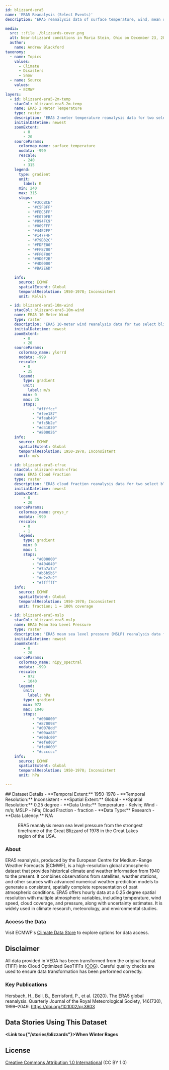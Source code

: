 ```yaml
---
id: blizzard-era5
name: 'ERA5 Reanalysis (Select Events)'
description: "ERA5 reanalysis data of surface temperature, wind, mean sea level pressure, and cloud fraction for two select blizzard events."

media:
  src: ::file ./blizzards-cover.png
  alt: Near-blizzard conditions in Maria Stein, Ohio on December 23, 2022.
  author: 
    name: Andrew Blackford
taxonomy:
  - name: Topics
    values:
      - Climate
      - Disasters
      - Snow
  - name: Source
    values:
      - ECMWF
layers:
  - id: blizzard-era5-2m-temp
    stacCol: blizzard-era5-2m-temp
    name: ERA5 2 Meter Temperature
    type: raster
    description: "ERA5 2-meter temperature reanalysis data for two select blizzards."
    initialDatetime: newest
    zoomExtent:
        - 0
        - 20
    sourceParams:
      colormap_name: surface_temperature    
      nodata: -999
      rescale:
        - 240
        - 315
    legend:
      type: gradient
      unit:
        label: K
      min: 240
      max: 315
      stops: 
          - "#3CCBCE"
          - "#C5F8FF"   
          - "#FEC5FF"   
          - "#E079FB"   
          - "#094FC9"   
          - "#009FFF"   
          - "#44E2FF"  
          - "#147F4F"   
          - "#79B32C"   
          - "#FDFE00"   
          - "#FF8700"   
          - "#FF0F00"   
          - "#9D0F2B"   
          - "#4D0000"   
          - "#BA2E6D"  

    info:
      source: ECMWF
      spatialExtent: Global
      temporalResolution: 1950-1978; Inconsistent
      unit: Kelvin

  - id: blizzard-era5-10m-wind
    stacCol: blizzard-era5-10m-wind
    name: ERA5 10 Meter Wind
    type: raster
    description: "ERA5 10-meter wind reanalysis data for two select blizzards."
    initialDatetime: newest
    zoomExtent:
        - 0
        - 20
    sourceParams:
      colormap_name: ylorrd    
      nodata: -999
      rescale:
        - 0
        - 25
      legend:
        type: gradient
        unit:
          label: m/s
        min: 0
        max: 25
        stops:
            - "#ffffcc"
            - "#fee187"
            - "#feab49"
            - "#fc5b2e"
            - "#d41020"
            - "#800026"
    info:
      source: ECMWF
      spatialExtent: Global
      temporalResolution: 1950-1978; Inconsistent
      unit: m/s

  - id: blizzard-era5-cfrac
    stacCol: blizzard-era5-cfrac
    name: ERA5 Cloud Fraction
    type: raster
    description: "ERA5 cloud fraction reanalysis data for two select blizzards."
    initialDatetime: newest
    zoomExtent:
        - 0
        - 20
    sourceParams:
      colormap_name: greys_r    
      nodata: -999
      rescale:
        - 0
        - 1
      legend:
        type: gradient
        min: 0
        max: 1
        stops:
            - "#000000"
            - "#404040"
            - "#7a7a7a"
            - "#b5b5b5"
            - "#e2e2e2"
            - "#ffffff"
    info:
      source: ECMWF
      spatialExtent: Global
      temporalResolution: 1950-1978; Inconsistent
      unit: fraction; 1 = 100% coverage

  - id: blizzard-era5-mslp
    stacCol: blizzard-era5-mslp
    name: ERA5 Mean Sea Level Pressure
    type: raster
    description: "ERA5 mean sea level pressure (MSLP) reanalysis data for two select blizzards."
    initialDatetime: newest
    zoomExtent:
        - 0
        - 20
    sourceParams:
      colormap_name: nipy_spectral    
      nodata: -999
      rescale:
        - 972
        - 1040
      legend:
        unit:
          label: hPa
        type: gradient
        min: 972
        max: 1040
        stops:
            - "#000000"
            - "#870098"
            - "#0078dd"
            - "#00aa88"
            - "#00dc00"
            - "#efed00"
            - "#fe0000"
            - "#cccccc"
    info:
      source: ECMWF
      spatialExtent: Global
      temporalResolution: 1950-1978; Inconsistent
      unit: hPa

---
```

<Block>
  <Prose>
  ## Dataset Details
  - **Temporal Extent:** 1950-1978
  - **Temporal Resolution:** Inconsistent
  - **Spatial Extent:** Global
  - **Spatial Resolution:** 0.25 degree
  - **Data Units:** Temperature - Kelvin; Wind - m/s; MSLP - hPa; Cloud Fraction - fraction 
  - **Data Type:** Research
  - **Data Latency:** N/A
  </Prose>
<Figure>
  <Map
    center={[-84, 43]}
    zoom={3.5}
    datasetId='blizzard-era5-mslp'
    layerId='blizzard-era5-mslp'
    dateTime='1978-01-26'
  />
  <Caption
    attrAuthor='NASA'
    attrUrl='https://nasa.gov/'
  >
  ERA5 reanalysis mean sea level pressure from the strongest timeframe of the Great Blizzard of 1978 in the Great Lakes region of the USA.
  </Caption>
</Figure>
</Block>

<Block>
  <Prose>

  ### About

  ERA5 reanalysis, produced by the European Centre for Medium-Range Weather Forecasts (ECMWF), is a high-resolution global atmospheric dataset that provides historical climate and weather information from 1940 to the present. It combines observations from satellites, weather stations, and other sources with advanced numerical weather prediction models to generate a consistent, spatially complete representation of past atmospheric conditions. ERA5 offers hourly data at a 0.25 degree spatial resolution with multiple atmospheric variables, including temperature, wind speed, cloud coverage, and pressure, along with uncertainty estimates. It is widely used in climate research, meteorology, and environmental studies. 
  </Prose>
</Block>

<Block>
  <Prose>
  
  ### Access the Data

  Visit ECMWF's [Climate Data Store](https://cds.climate.copernicus.eu/datasets?q=era5&kw=Variable+domain%3A+Atmosphere+%28surface%29&kw=Variable+domain%3A+Atmosphere+%28upper+air%29&kw=Variable+domain%3A+Atmosphere+%28upper+level%29&kw=Variable+domain%3A+Ocean+%28physics%29) to explore options for data access.

  </Prose>
</Block>

<Block>
  <Prose>
  
  ## Disclaimer

  All data provided in VEDA has been transformed from the original format (TIFF) into Cloud Optimized GeoTIFFs ([COG](https://www.cogeo.org)). Careful quality checks are used to ensure data transformation has been performed correctly.  
  
  </Prose>
</Block>

<Block>
  <Prose>

  ### Key Publications
  
  Hersbach, H., Bell, B., Berrisford, P., et al. (2020). The ERA5 global reanalysis. Quarterly Journal of the Royal Meteorological Society, 146(730), 1999–2049. https://doi.org/10.1002/qj.3803
  </Prose>
</Block>

<Block>
  <Prose>
  
  ## Data Stories Using This Dataset
  
  **<Link to={"/stories/blizzards"}>When Winter Rages</Link>**

  </Prose>
</Block>

<Block>
  <Prose>
  
  ## License
  
  [Creative Commons Attribution 1.0 International](https://creativecommons.org/publicdomain/zero/1.0/legalcode) (CC BY 1.0)

  </Prose>
</Block>